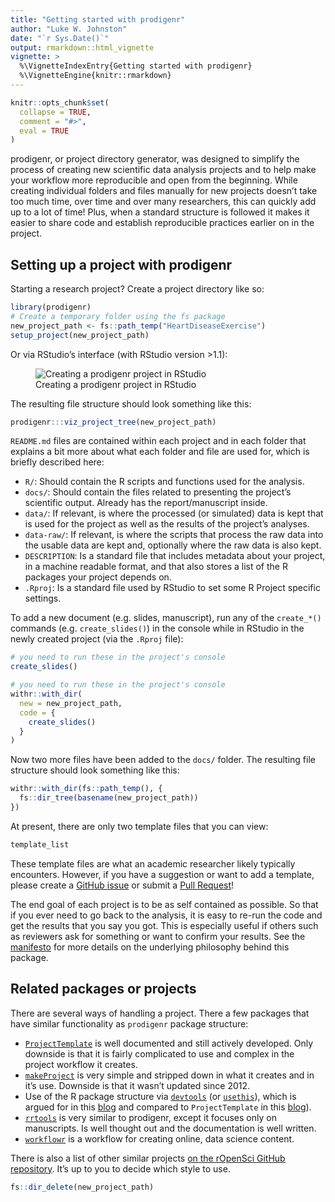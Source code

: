 ```yaml
---
title: "Getting started with prodigenr"
author: "Luke W. Johnston"
date: "`r Sys.Date()`"
output: rmarkdown::html_vignette
vignette: >
  %\VignetteIndexEntry{Getting started with prodigenr}
  %\VignetteEngine{knitr::rmarkdown}
---
```


```r
knitr::opts_chunk$set(
  collapse = TRUE,
  comment = "#>",
  eval = TRUE
)
```

prodigenr, or project directory generator, was designed to simplify the
process of creating new scientific data analysis projects and to help
make your workflow more reproducible and open from the beginning. While
creating individual folders and files manually for new projects doesn't
take too much time, over time and over many researchers, this can
quickly add up to a lot of time! Plus, when a standard structure is
followed it makes it easier to share code and establish reproducible
practices earlier on in the project.

## Setting up a project with prodigenr

Starting a research project? Create a project directory like so:

```r
library(prodigenr)
# Create a temporary folder using the fs package
new_project_path <- fs::path_temp("HeartDiseaseExercise")
setup_project(new_project_path)
```

Or via RStudio's interface (with RStudio version \>1.1):

![Creating a prodigenr project in
RStudio](../man/figures/rstudio-projects.gif)

The resulting file structure should look something like this:

```r
prodigenr:::viz_project_tree(new_project_path)
```

`README.md` files are contained within each project and in each folder
that explains a bit more about what each folder and file are used for,
which is briefly described here:

-   `R/`: Should contain the R scripts and functions used for the
    analysis.
-   `docs/`: Should contain the files related to presenting the
    project's scientific output. Already has the report/manuscript
    inside.
-   `data/`: If relevant, is where the processed (or simulated) data is
    kept that is used for the project as well as the results of the
    project's analyses.
-   `data-raw/`: If relevant, is where the scripts that process the raw
    data into the usable data are kept and, optionally where the raw
    data is also kept.
-   `DESCRIPTION`: Is a standard file that includes metadata about your
    project, in a machine readable format, and that also stores a list
    of the R packages your project depends on.
-   `.Rproj`: Is a standard file used by RStudio to set some R Project
    specific settings.

To add a new document (e.g. slides, manuscript), run any of the
`create_*()` commands (e.g. `create_slides()`) in the console while in
RStudio in the newly created project (via the `.Rproj` file):

```r
# you need to run these in the project's console
create_slides()
```

```r
# you need to run these in the project's console
withr::with_dir(
  new = new_project_path,
  code = {
    create_slides()
  }
)
```

Now two more files have been added to the `docs/` folder. The resulting
file structure should look something like this:

```r
withr::with_dir(fs::path_temp(), {
  fs::dir_tree(basename(new_project_path))
})
```

At present, there are only two template files that you can view:

```r
template_list
```

These template files are what an academic researcher likely typically
encounters. However, if you have a suggestion or want to add a template,
please create a [GitHub
issue](https://github.com/rostools/prodigenr/issues) or submit a [Pull
Request](https://github.com/rostools/prodigenr/pulls)!

The end goal of each project is to be as self contained as possible. So
that if you ever need to go back to the analysis, it is easy to re-run
the code and get the results that you say you got. This is especially
useful if others such as reviewers ask for something or want to confirm
your results. See the [manifesto](https://rostools.gitlab.io/manifesto)
for more details on the underlying philosophy behind this package.

## Related packages or projects

There are several ways of handling a project. There a few packages that
have similar functionality as `prodigenr` package structure:

-   [`ProjectTemplate`](http://projecttemplate.net/) is well documented
    and still actively developed. Only downside is that it is fairly
    complicated to use and complex in the project workflow it creates.
-   [`makeProject`](https://cran.r-project.org/package=makeProject) is
    very simple and stripped down in what it creates and in it's use.
    Downside is that it wasn't updated since 2012.
-   Use of the R package structure via
    [`devtools`](https://cran.r-project.org/package=devtools) (or
    [`usethis`](https://cran.r-project.org/package=usethis)), which is
    argued for in this
    [blog](https://rmflight.github.io/posts/2014/07/vignetteAnalysis.html)
    and compared to `ProjectTemplate` in this
    [blog](https://rmflight.github.io/posts/2014/07/zpackages_vs_projectTemplate.html)).
-   [`rrtools`](https://github.com/benmarwick/rrtools) is very similar
    to prodigenr, except it focuses only on manuscripts. Is well thought
    out and the documentation is well written.
-   [`workflowr`](https://github.com/workflowr/workflowr) is a workflow
    for creating online, data science content.

There is also a list of other similar projects [on the rOpenSci GitHub
repository](https://github.com/ropensci/rrrpkg#useful-tools-and-templates-for-making-research-compendia).
It's up to you to decide which style to use.

```r
fs::dir_delete(new_project_path)
```
